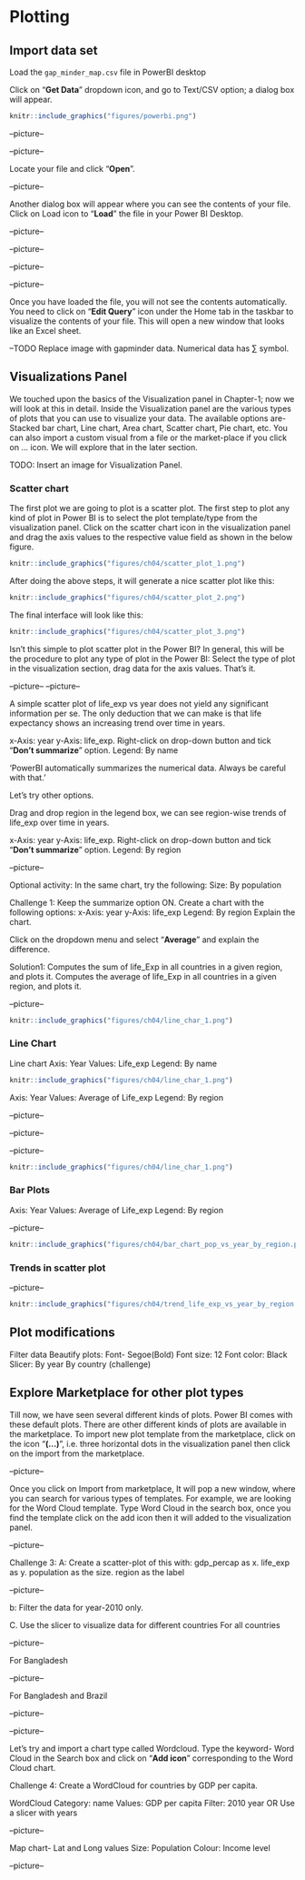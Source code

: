 # Plotting

## Import data set
Load the `gap_minder_map.csv` file in PowerBI desktop

Click on "**Get Data**" dropdown icon, and go to Text/CSV option; a dialog box will appear. 

```r
knitr::include_graphics("figures/powerbi.png")
```

--picture-- 

--picture--

Locate your file and click "**Open**".

--picture--

Another dialog box will appear where you can see the contents of your file. Click on Load icon to "**Load**" the file in your Power BI Desktop.

--picture--

--picture--

--picture--

--picture--

Once you have loaded the file, you will not see the contents automatically. You need to click on "**Edit Query**" icon under the Home tab in the taskbar to visualize the contents of your file. This will open a new window that looks like an Excel sheet.



--TODO
Replace image with gapminder data.
Numerical data has ∑ symbol.

## Visualizations Panel

We touched upon the basics of the Visualization panel in Chapter-1; now we will look at this in detail.
Inside the Visualization panel are the various types of plots that you can use to visualize your data. The available options are- Stacked bar chart, Line chart, Area chart, Scatter chart, Pie chart, etc. You can also import a custom visual from a file or the market-place if you click on … icon. We will explore that in the later section. 

TODO: Insert an image for Visualization Panel.

### Scatter chart

The first plot we are going to plot is a scatter plot. The first step to plot any kind of plot in Power BI is to select the plot template/type from the visualization panel. Click on the scatter chart icon in the visualization panel and drag the axis values to the respective value field as shown in the below figure.

<!--picture--->
```r
knitr::include_graphics("figures/ch04/scatter_plot_1.png")
```

After doing the above steps, it will generate a nice scatter plot like this:

<!--picture---> 
```r
knitr::include_graphics("figures/ch04/scatter_plot_2.png")
```
The final interface will look like this:
<!--picture--->
```r
knitr::include_graphics("figures/ch04/scatter_plot_3.png")
```

Isn’t this simple to plot scatter plot in the Power BI? In general, this will be the procedure to plot any type of plot in the Power BI: Select the type of plot in the visualization section, drag data for the axis values. That’s it.

--picture--
--picture--

A simple scatter plot of life_exp vs year does not yield any significant information per se. The only deduction that we can make is that life expectancy shows an increasing trend over time in years.

x-Axis: year
y-Axis: life_exp. Right-click on drop-down button and tick "**Don’t summarize**" option.
Legend: By name

'PowerBI automatically summarizes the numerical data. Always be careful with that.'

Let’s try other options.

Drag and drop region in the legend box, we can see region-wise trends of life_exp over time in years. 

x-Axis: year
y-Axis: life_exp. Right-click on drop-down button and tick "**Don’t summarize**" option.
Legend: By region

--picture--

Optional activity: In the same chart, try the following:
Size: By population


Challenge 1: Keep the summarize option ON. Create a chart with the following options:
x-Axis: year
y-Axis: life_exp
Legend: By region
Explain the chart.
 
Click on the dropdown menu and select "**Average**" and explain the difference.

Solution1:
Computes the sum of life_Exp in all countries in a given region, and plots it.
Computes the average of life_Exp in all countries in a given region, and plots it.


--picture--
```r
knitr::include_graphics("figures/ch04/line_char_1.png")
```

### Line Chart
Line chart
Axis: Year
Values: Life_exp
Legend: By name

```r
knitr::include_graphics("figures/ch04/line_char_1.png")
```
Axis: Year
Values: Average of Life_exp
Legend: By region

--picture--

--picture--

--picture--
```r
knitr::include_graphics("figures/ch04/line_char_1.png")
```

### Bar Plots

Axis: Year
Values: Average of Life_exp
Legend: By region

--picture--
```r
knitr::include_graphics("figures/ch04/bar_chart_pop_vs_year_by_region.png")
```

### Trends in scatter plot
--picture--
```r
knitr::include_graphics("figures/ch04/trend_life_exp_vs_year_by_region.png")
```

## Plot modifications

Filter data
Beautify plots:
Font- Segoe(Bold)
Font size: 12
Font color: Black
Slicer:
	By year
	By country (challenge)

## Explore Marketplace for other plot types

Till now, we have seen several different kinds of plots. Power BI comes with these default plots. There are other different kinds of plots are available in the marketplace. To import new plot template from the marketplace, click on the icon "**(...)**", i.e. three horizontal dots in the visualization panel then click on the import from the marketplace.

--picture--

Once you click on Import from marketplace, It will pop a new window, where you can search for various types of templates. For example, we are looking for the Word Cloud template. Type Word Cloud in the search box, once you find the template click on the add icon then it will added to the visualization panel. 

--picture--

Challenge 3:
A: Create a scatter-plot of this with:
gdp_percap as x.
life_exp as y.
population as the size.
region as the label

--picture--

b:  Filter the data for year-2010 only.

C. Use the slicer to visualize data for different countries
	For all countries

--picture--

For Bangladesh

--picture--

For Bangladesh and Brazil

--picture--

--picture--

Let’s try and import a chart type called Wordcloud. Type the keyword- Word Cloud in the Search box and click on "**Add icon**" corresponding to the Word Cloud chart.

Challenge 4: Create a WordCloud for countries by GDP per capita.

WordCloud
Category: name
Values: GDP per capita
Filter: 2010 year
OR
Use a slicer with years

--picture-- 

Map chart- Lat and Long values
Size: Population
Colour: Income level

--picture--
